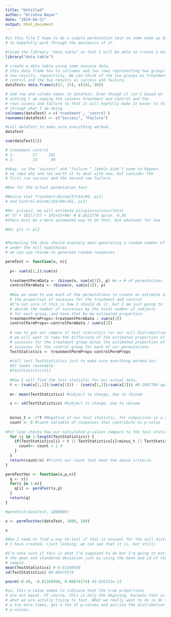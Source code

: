 ```yaml
---
title: "Untitled"
author: "Krishna Nayar"
date: "2024-04-21"
output: html_document
---
```


```r
#in this file I hope to do a simple permutation test on some made up data just 
# to hopefully work through the mechanics of it. 

#louad the libreary "data.table" so that I will be able to create a data table
library("data.table") 
```

```r
# create a data table using some noncese data.
# this data frame has to collomes and two rows representing two groups and 
# two results, repsectivly. We can think of the two groups as treatment and 
# control and the two results as success and failure.
dataTest= data.frame(c(57, 33), c(101, 90))

# add row and colomn names to dataTest. Even though it isn't based on 
# anthing I am naming the columns treatment and control and the 
# rows sucess and failure to that it will hopfully make it easer to think 
# through what I am doing. 
colnames(dataTest) = c('treatment', 'control')
rownames(dataTest) <- c("Success", "Failure")

#call dataTest to make sure everything worked. 
dataTest

sum(dataTest[2])
```
```r

# treatment control
# 1:        57     101
# 2:        33      90

#okay, so the "success" and "failure " labels didn't seem to happen.
# no idea why and not worth it to deal with now, but consider the 
# first row success and the second row failure. 

#Now for the actual permutation test. 

#Notice that Treatment~Binom(57+33=90, pi1)
# and Control~Binom(101+90=191, pi2)

#Ho: pi1=pi2, we will estimate pi1=pi2=success/total
#( 57 + 101)/(57 + 101+33+90) # 0.5622776 aprox. 0.56
#there must be a more automated way to do that, but whatever for now

#Ha: pi1 != pi2


#Permuting the data should esentaly mean generating a random number of success
# under the null hypothoses 
# we can use rbinom to generate random responces 

permTest <- function(x, n){
  
  p<- sum(x[1,])/sum(x)
  
  treatmentPermData <- rbinom(n, sum(x[1]), p) #n = # of permutations
  controlPermData <- rbinom(n, sum(x[2]), p)
  
  #Now we need to use each of the permutations to create an estimate of 
  # the proportion of sucesses for the treatment and control
  #I'm not sure if this is how I should do it, but I am just going to
  # devide the number of successes by the total number of subjects
  # for each group, and have that be my estimated proportion. 
  treatmentPermProps<-treatmentPermData / sum(x[1])
  controlPermProps<-controlPermData / sum(x[2])
  
  # now to get our sample of test statistics (or our null distrabultion)
  # we will want to take the differince of the estimated proportion of 
  # sucesses for the treatment group minus the estimated proportion of 
  # sucesses for the control group for each of our permutations 
  TestStatistics <- treatmentPermProps-controlPermProps
  
  #call test TestStatistics just to make sure everthing worked out. 
  #It seems resonable. 
  #TestStatistics[1]
  
  #Now I will find the test statistic for our actual data. 
  t <- (sum(x[1,1])/sum(x[1])) - (sum(x[1,2])/sum(x[2])) #0.2987784 aprox. 0.299)
  
  m<- mean(TestStatistics) #Subject to change, due to rbinom

  s <- sd(TestStatistics) #Subject to change, due to rbinom
  
  
  minus_t = -1*t #Negative of our test statistic, for comparison in a 2-sided test
  count <- 0 #Count variable of responses that contribute to p-value
  
#For loop checks how our calculated p-values compare to the test statistic - counts up the number of values that exceed it, are less than its negative, or are equivalent to it
  for (i in 1:length(TestStatistics)) {
    if(TestStatistics[i] > t || TestStatistics[i]<minus_t || TestStatistics[i]== t || TestStatistics[i]== minus_t) { 
      count<- count + 1 #
    }
  }
  return(count/n) #Prints our count that meet the above criteria
}

permTestVec <- function(x,p,n){
  q <- c()
  for(i in 1:n){
    q[i] <- permTest(x,p)
  }
  return(q)
}
```


```r
#permTest(dataTest, 1000000)

x <- permTestVec(dataTest, 1000, 100)

x
```

```r

#Now I need to find a way to test if that is unusaul for the null distribultion 
# I have created. (just looking, we can see that it is, but still)

#I'm note sure if this is what I'm supposed to do but I'm going to estimate
# the mean and standered deviation just by using the mean and sd of the 
# sample.
mean(TestStatistics) #-0.01166958
sd(TestStatistics) #0.06674174

pnorm(-0.49, -0.01166958, 0.06674174) #3.836153e-13

#so, this p-value seems to indicate that the true proportions 
# are not equal. Of course, this is only the begining, bucause that is not 
# what we are actully trying to test. What we really want to do is do this 
# a ton more times, get a ton of p-values and anilize the distribution of 
# p-values. 
```

